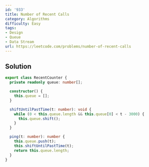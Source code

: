 ```yaml
---
id: '933'
title: Number of Recent Calls
category: Algorithms
difficulty: Easy
tags:
- Design
- Queue
- Data Stream
url: https://leetcode.com/problems/number-of-recent-calls
---
```


## Solution

```typescript filename="solution.ts" copy
export class RecentCounter {
  private readonly queue: number[];

  constructor() {
    this.queue = [];
  }

  shiftUntilPastTime(t: number): void {
    while (0 < this.queue.length && this.queue[0] < t - 3000) {
      this.queue.shift();
    }
  }

  ping(t: number): number {
    this.queue.push(t);
    this.shiftUntilPastTime(t);
    return this.queue.length;
  }
}
```

